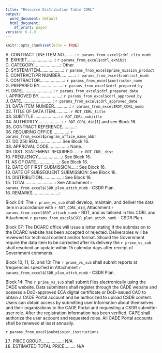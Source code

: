 ```yaml
---
title: "Resource Distribution Table CDRL"
output:
  word_document: default
  html_document:
    df_print: paged
version: 0.1.0
---
```


```r
knitr::opts_chunk$set(echo = TRUE)
```

A. CONTRACT LINE ITEM NO.........: `r params_from_excel$cdrl_clin_numb`  
B. EXHIBIT.......................: `r params_from_excel$cdrl_exhibit`  
C. CATEGORY......................: Other.  
D. SYSTEM/ITEM...................: `r params_from_excel$prime_mission_product`  
E. CONTRACT/PR NUMBER............: `r params_from_excel$contract_numb`  
F. CONTRACTOR....................: `r params_from_excel$contractor_name`  
G. PREPARED BY...................: `r params_from_excel$cdrl_prepared_by`  
H. DATE..........................: `r params_from_excel$cdrl_prepared_date`  
I. APPROVED BY...................: `r params_from_excel$cdrl_approved_by`  
J. DATE..........................: `r params_from_excel$cdrl_approved_date`  
01. DATA ITEM NUMBER.............: `r params_from_excel$RDT_CDRL_numb`  
02. TITLE OF DATA ITEM...........: `r RDT_CDRL_title`  
03. SUBTITLE ....................: `r RDT_CDRL_subtitle`  
04. AUTHORITY....................: `r RDT_CDRL_did`(T) and see Block 16.  
05. CONTRACT REFERENCE...........:   
06. REQUIRING OFFICE.............: `r params_from_excel$program_office_name_abbr`  
07. DD 250 REQ...................: See Block 16.  
08. APPROVAL CODE................: None.  
09. DIST. STATEMENT REQUIRED.....: `r RDT_CDRL_dist`  
10. FREQUENCY....................: See Block 16.  
11. AS OF DATE...................: See Block 16.  
12. DATE OF FIRST SUBMISSION.....: See Block 16.  
13. DATE OF SUBSEQUENT SUBMISSION: See Block 16.  
14. DISTRIBUTION.................: See Block 16.  
15. TOTAL........................: See Attachment `r params_from_excel$CSDR_plan_attch_numb` - CSDR Plan.  
16. REMARKS......................:  

Block 04: The `r prime_vs_sub` shall develop, maintain, and deliver the data item in accordance with `r RDT_CDRL_did`, Attachment `r params_from_excel$RDT_attach_numb` - RDT, and as tailored in this CDRL and Attachment `r params_from_excel$CSDR_plan_attch_numb` - CSDR Plan.  

Block 07: The DCARC office will issue a letter stating if the submission to the DCARC website has been accepted or rejected. Deliverables will be reviewed for technical content and/or format. Should the Government require the data item to be corrected after its delivery the `r prime_vs_sub` shall resubmit an update within 15 calendar days after receipt of Government comments.  

Block 10, 11, 12, and 13: The `r prime_vs_sub` shall submit reports at frequencies specified in Attachment `r params_from_excel$CSDR_plan_attch_numb` - CSDR Plan.  

Block 14: The `r prime_vs_sub` shall submit files electronically using the CADE website. Data submitters shall register through the CADE website and possess a DoD-approved ECA digital certificate or DoD-issued CAC to obtain a CADE Portal account and be authorized to upload CSDR content. Users can obtain access by submitting user information about themselves and their organizations to the CADE Portal and requesting a CSDR submitter user role. After the registration information has been verified, CAPE shall authorize the user account and requested roles. All CADE Portal accounts shall be renewed at least annually.  

`r params_from_excel$submission_instructions`  

17. PRICE GROUP..................: N/A
18. ESTIMATED TOTAL PRICE........: N/A
